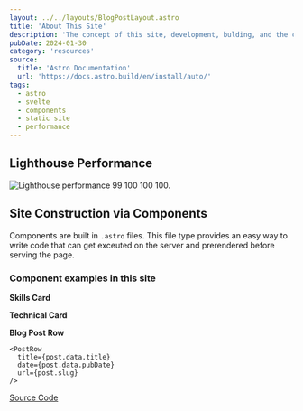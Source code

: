 ```yaml
---
layout: ../../layouts/BlogPostLayout.astro
title: 'About This Site'
description: 'The concept of this site, development, bulding, and the components used.'
pubDate: 2024-01-30
category: 'resources'
source:
  title: 'Astro Documentation'
  url: 'https://docs.astro.build/en/install/auto/'
tags:
  - astro
  - svelte
  - components
  - static site
  - performance
---
```

## Lighthouse Performance

<Image src={lighthouse} alt="Lighthouse performance 99 100 100 100."/>

## Site Construction via Components

Components are built in `.astro` files. 
This file type provides an easy way to write code that can get 
exceuted on the server and prerendered before serving the page.

### Component examples in this site


**Skills Card**


<SkillsCard />

**Technical Card**


<TechnicalCard />

**Blog Post Row**
```astro
<PostRow 
  title={post.data.title}
  date={post.data.pubDate}
  url={post.slug}
/>
```

<div class="bg-ghost flex flex-col max-w-3xl mx-auto p-8 pt-4 list-none">
<PostRow 
  title="Fake Title"
  date={new Date()}
  url="/blog/fake-title"
/>
</div>

[Source Code](https://github.com/ztbochanski/my-site)


<Readme />
